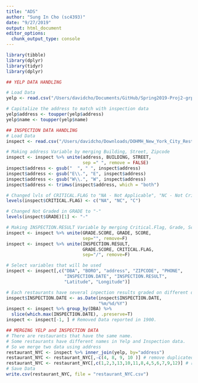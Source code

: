 ```yaml
---
title: "ADS"
author: "Sung In Cho (sc4393)"
date: "9/27/2019"
output: html_document
editor_options: 
  chunk_output_type: console
---
```

```r
library(tibble)
library(dplyr)
library(tidyr)
library(dplyr)
```

```r
## YELP DATA HANDLING

# Load Data
yelp <- read.csv("/Users/davidcho/Documents/GitHub/Spring2019-Proj2-grp6/data/restaurant_NYC.csv")

# Capitalize the address to match with inspection data
yelp$address <- toupper(yelp$address)
yelp$name <- toupper(yelp$name)
```

```r
## INSPECTION DATA HANDLING
# Load Data
inspect <- read.csv("/Users/davidcho/Downloads/DOHMH_New_York_City_Restaurant_Inspection_Results.csv")

# Making address Variable by merging Building, Street, Zipcode
inspect <- inspect %>% unite(address, BUILDING, STREET, 
                             sep =" ", remove = FALSE)
inspect$address <- gsub("  ", " ", inspect$address)
inspect$address <- gsub("E\\.", "E", inspect$address)
inspect$address <- gsub("W\\.", "W", inspect$address)
inspect$address <- trimws(inspect$address, which = "both")

# Changed lvls of CRITICAL.FLAG to "NA - Not Applicable", "NC - Not Critical", "C - Critical"
levels(inspect$CRITICAL.FLAG) <- c("NA", "NC", "C")

# Changed Not Graded in GRADE to "-"
levels(inspect$GRADE)[1] <- "-"

# Making INSPECTION.RESULT Variable by merging Critical.Flag, Grade, Score
inspect <- inspect %>% unite(GRADE.SCORE, GRADE, SCORE, 
                             sep="", remove=F)
inspect <- inspect %>% unite(INSPECTION.RESULT, 
                             GRADE.SCORE, CRITICAL.FLAG, 
                             sep="/", remove=F)

# Select variables that will be used
inspect <- inspect[,c("DBA", "BORO", "address", "ZIPCODE", "PHONE", 
                      "INSPECTION.DATE", "INSPECTION.RESULT",
                      "Latitude", "Longitude")]

# Each restaurants have several inpection results graded on different dates. Select latest inspection dates and remove old ones.
inspect$INSPECTION.DATE <- as.Date(inspect$INSPECTION.DATE,
                                   "%m/%d/%Y")
inspect <- inspect %>% group_by(DBA) %>%
  slice(which.max(INSPECTION.DATE), .preserve=T)
inspect <- inspect[-1, ] # Removed Data reported in 1900.
```

```r
## MERGING YELP and INSPECTION DATA
# There are restaurants that have the same name.
# Some restaurants have different names in Yelp and Inspection data.
# So we merge two data using address
restaurant_NYC <- inspect %>% inner_join(yelp, by="address")
restaurant_NYC <- restaurant_NYC[,-c(4, 8, 9, 10 )] # remove duplicated variables, ZIPCODE, latitude & longitude, name
restaurant_NYC <- restaurant_NYC[,c(1,2,3,13,10,11,8,4,5,6,7,9,12)] # rearranged the variable
# Save Data
write.csv(restaurant_NYC, file = "restaurant_NYC.csv")
```
